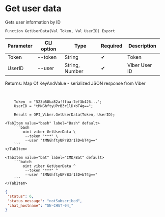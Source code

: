 ﻿---
sidebar_position: 3
description: Get user data and other functions to work with Viber in the Open Integration Package, a free open-source integration library for 1C:Enterprise 8, OneScript and CLI
keywords: [1C, 1С, 1С:Enterprise, 1С:Enterprise 8.3, API, Integration, Services, Exchange, OneScript, CLI, Viber]
---


# Get user data
 Gets user information by ID



`Function GetUserData(Val Token, Val UserID) Export`

  | Parameter | CLI option | Type | Required | Description |
  |-|-|-|-|-|
  | Token | --token | String | &#x2714; | Token |
  | UserID | --user | String, Number | &#x2714; | Viber User ID |

  
  Returns:  Map Of KeyAndValue - serialized JSON response from Viber

<br/>




```bsl title="1C:Enterprise/OneScript code example"
    Token  = "523b58ba82afffaa-7ef3b426...";
    UserID = "tMNGhftyUPrB3r1lD+bT4g==";

    Result = OPI_Viber.GetUserData(Token, UserID);
```
 

 <Tabs>
  
    <TabItem value="bash" label="Bash" default>
        ```bash
            oint viber GetUserData \
             --token "***" \
             --user "tMNGhftyUPrB3r1lD+bT4g=="
        ```
    </TabItem>
  
    <TabItem value="bat" label="CMD/Bat" default>
        ```batch
            oint viber GetUserData ^
             --token "***" ^
             --user "tMNGhftyUPrB3r1lD+bT4g=="
        ```
    </TabItem>
</Tabs>


```json title="Result"
{
 "status": 6,
 "status_message": "notSubscribed",
 "chat_hostname": "SN-CHAT-04_"
}
```
